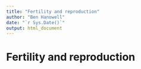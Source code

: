 ```yaml
---
title: "Fertility and reproduction"
author: "Ben Hanowell"
date: "`r Sys.Date()`"
output: html_document
---
```


# Fertility and reproduction